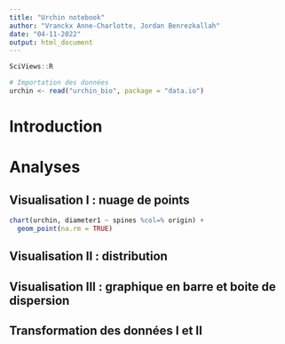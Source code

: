 ```yaml
---
title: "Urchin notebook"
author: "Vranckx Anne-Charlotte, Jordan Benrezkallah"
date: "04-11-2022"
output: html_document
---
```


<!--% Complétez l'entête YAML -->

```r
SciViews::R
```

```r
# Importation des données
urchin <- read("urchin_bio", package = "data.io")
```

# Introduction

<!--% Introduisez en quelques phrases le sujet dont traite votre carnet de notes. Vous avez la liberté de décider la thématique qui vous intéresse sur base des données mises à votre disposition. -->

# Analyses

<!--% Un carnet de notes contient une succession de graphiques, de tableaux ou encore d'analyses qui traite du sujet que vous avez décidé de traiter. N'hésitez à pas à tester plusieurs variables. -->

## Visualisation I : nuage de points

<!--% Vous devez proposer au minimum 2 graphiques et au maximum 4 graphiques afin d'explorer les données. Interprétez-les en 2-3 phrases. -->

```r
chart(urchin, diameter1 ~ spines %col=% origin) +
  geom_point(na.rm = TRUE)

```

## Visualisation II : distribution

<!--% Vous devez proposer au minimum 2 graphiques et au maximum 4 graphiques afin d'explorer les données. Interprétez-les en 2-3 phrases. -->

## Visualisation III : graphique en barre et boite de dispersion

<!--% Vous devez proposer au minimum 2 graphiques et au maximum 4 graphiques afin d'explorer les données. Interprétez-les en 2-3 phrases. -->

## Transformation des données I et II

<!--% Vous devez proposer au minimum 2 tableaux et au maximum 4 tableaux qui résument vos données. Interprétez-les en 2-3 phrases. -->
